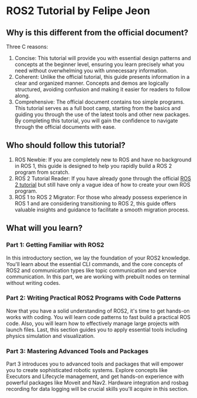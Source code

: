 # ROS2 Tutorial by Felipe Jeon

## Why is this different from the official document?

Three C reasons:

1. Concise: This tutorial will provide you with essential design patterns and
   concepts at the beginner level, ensuring you learn precisely what you need
   without overwhelming you with unnecessary information.
2. Coherent: Unlike the official tutorial, this guide presents information in a
   clear and organized manner. Concepts and demos are logically structured,
   avoiding confusion and making it easier for readers to follow along.
3. Comprehensive: The official document contains too simple programs. This
   tutorial serves as a full boot camp, starting from the basics and guiding you
   through the use of the latest tools and other new packages. By completing
   this tutorial, you will gain the confidence to navigate through the official
   documents with ease.

## Who should follow this tutorial?

1. ROS Newbie: If you are completely new to ROS and have no background in ROS 1,
   this guide is designed to help you rapidly build a ROS 2 program from
   scratch.
2. ROS 2 Tutorial Reader: If you have already gone through the official
   [ROS 2 tutorial](https://docs.ros.org/en/humble/index.html) but still have
   only a vague idea of how to create your own ROS program.
3. ROS 1 to ROS 2 Migrator: For those who already possess experience in ROS 1
   and are considering transitioning to ROS 2, this guide offers valuable
   insights and guidance to facilitate a smooth migration process.

## What will you learn?

### Part 1: Getting Familiar with ROS2

In this introductory section, we lay the foundation of your ROS2 knowledge.
You'll learn about the essential CLI commands, and the core concepts of ROS2 and
communication types like topic communication and service communication. In this
part, we are working with prebuilt nodes on terminal without writing codes.

### Part 2: Writing Practical ROS2 Programs with Code Patterns

Now that you have a solid understanding of ROS2, it's time to get hands-on works
with coding. You will learn code patterns to fast build a practical ROS code.
Also, you will learn how to effectively manage large projects with launch files.
Last, this section guides you to apply essential tools including physics
simulation and visualization.

### Part 3: Mastering Advanced Tools and Packages

Part 3 introduces you to advanced tools and packages that will empower you to
create sophisticated robotic systems. Explore concepts like Executors and
Lifecycle management, and get hands-on experience with powerful packages like
Moveit and Nav2. Hardware integration and rosbag recording for data logging will
be crucial skills you'll acquire in this section.
